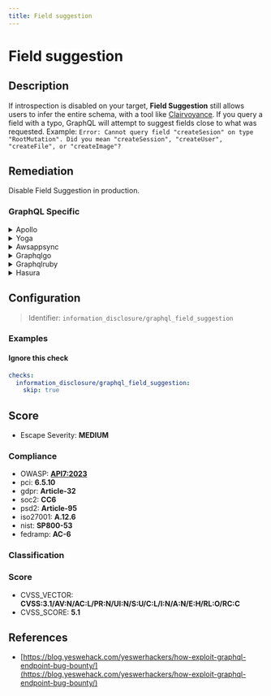 ```yaml
---
title: Field suggestion
---
```


# Field suggestion

## Description

If introspection is disabled on your target, **Field Suggestion** still allows users to infer the entire schema, with a tool like [Clairvoyance](https://github.com/nikitastupin/clairvoyance). If you query a field with a typo, GraphQL will attempt to suggest fields close to what was requested. Example: ``` Error: Cannot query field "createSesion" on type "RootMutation". Did you mean "createSession", "createUser", "createFile", or "createImage"? ``` 

## Remediation

Disable Field Suggestion in production.



### GraphQL Specific

<details>
    <summary>Apollo</summary>

To address issues with the Apollo framework engine, ensure that you are using the latest stable version. Update your dependencies and check for any deprecated features that may need refactoring. Additionally, review the Apollo documentation for best practices on schema design, query optimization, and error handling to improve the performance and reliability of your GraphQL API.

</details>

<details>
    <summary>Yoga</summary>

To address issues within the Yoga framework engine, ensure that you are using the latest stable version of the framework. Regularly update your dependencies to incorporate security patches and bug fixes. Additionally, follow best practices for error handling and input validation to prevent common vulnerabilities. If you encounter specific problems, consult the Yoga framework documentation or seek support from the community forums.

</details>

<details>
    <summary>Awsappsync</summary>

To ensure the security and performance of your AWS AppSync GraphQL APIs, it is recommended to use parameterized queries to prevent injection attacks and to optimize query execution. Additionally, enable caching for frequently accessed data, monitor and set alarms for unusual patterns or error rates using Amazon CloudWatch, and manage data access by implementing fine-grained access control with AWS Identity and Access Management (IAM) roles and Amazon Cognito for authentication and authorization purposes.

</details>

<details>
    <summary>Graphqlgo</summary>

To mitigate potential security risks in your GraphQL Go framework engine, ensure that all queries are properly validated and sanitized to prevent injection attacks. Use middleware for authentication and authorization to control access to sensitive data. Regularly update dependencies to incorporate security patches. Additionally, consider implementing rate limiting to protect against denial-of-service attacks.

</details>

<details>
    <summary>Graphqlruby</summary>

Ensure that proper input validation is implemented to prevent GraphQL injection attacks. Use the built-in mechanisms for argument validation provided by the GraphQL Ruby framework. Additionally, consider implementing rate limiting and complexity analysis on queries to mitigate potential abuse.

</details>

<details>
    <summary>Hasura</summary>

To ensure secure and efficient data handling with the Hasura framework engine, it is recommended to use parameterized queries to prevent SQL injection attacks. Additionally, regularly update the Hasura engine to the latest version to benefit from security patches and performance improvements. Implement role-based access control to restrict data access and operations according to user roles. Monitor the engine's performance and logs to detect and address any issues promptly. Lastly, consider using environment variables for sensitive information instead of hardcoding them into your application.

</details>

## Configuration

> Identifier: `information_disclosure/graphql_field_suggestion`



### Examples



#### Ignore this check

```yaml
checks:
  information_disclosure/graphql_field_suggestion:
    skip: true
```




## Score

- Escape Severity: **<span className="medium-severity">MEDIUM</span>**

### Compliance

- OWASP: **[API7:2023](https://github.com/OWASP/API-Security/blob/master/editions/2023/en/0xa7-server-side-request-forgery.md)**
- pci: **6.5.10**
- gdpr: **Article-32**
- soc2: **CC6**
- psd2: **Article-95**
- iso27001: **A.12.6**
- nist: **SP800-53**
- fedramp: **AC-6**

### Classification






### Score

- CVSS_VECTOR: **CVSS:3.1/AV:N/AC:L/PR:N/UI:N/S:U/C:L/I:N/A:N/E:H/RL:O/RC:C**
- CVSS_SCORE: **5.1**

## References

- [https://blog.yeswehack.com/yeswerhackers/how-exploit-graphql-endpoint-bug-bounty/](https://blog.yeswehack.com/yeswerhackers/how-exploit-graphql-endpoint-bug-bounty/)
  